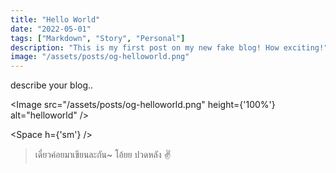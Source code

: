 ```yaml
---
title: "Hello World"
date: "2022-05-01"
tags: ["Markdown", "Story", "Personal"]
description: "This is my first post on my new fake blog! How exciting!"
image: "/assets/posts/og-helloworld.png"
---
```


describe your blog..

<Image
    src="/assets/posts/og-helloworld.png"
    height={'100%'}
    alt="helloworld"
/>

<Space h={'sm'} />

> เดี๋ยวค่อยมาเขียนละกัน~  โอ้ยย ปวดหลัง ✌️

